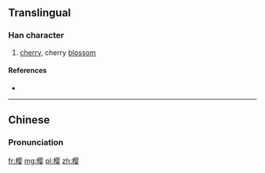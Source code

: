 {{also|櫻}}
==Translingual==

===Han character===
{{Han char|rn=75|rad=木|as=11|sn=15|four=|canj=木月人女 (DBOV)|ids=⿰[[木]][[婴]]}}

# [[cherry]], cherry [[blossom]]

====References====
* {{Han ref|kx=0551.181|hdz=21280.050|uh=6A31|ud=27185}}

----

==Chinese==
{{zh-hanzi-box|樱|[[櫻]]}}

===Pronunciation===
{{zh-pron
|m=yīng
|c=jing1
|mc=y
|oc=y
|ma=
|cat=n
}}

[[fr:樱]]
[[mg:樱]]
[[pl:樱]]
[[zh:樱]]